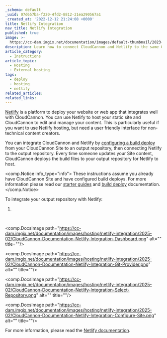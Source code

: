 ```yaml
---
_schema: default
_uuid: 07d657ba-f220-4fd2-8812-21ea290567a1
_created_at: '2022-12-12 21:24:08 +0000'
title: Netlify Integration
nav_title: Netlify Integration
published: true
image: >-
  https://cc-dam.imgix.net/documentation/images/default-thumbnail/2023-Q4/CloudCannon-Documentation-Thumbnail.png
description: Learn how to connect CloudCannon and Netlify to the same Git repository.
article_category:
  - Instructions
article_topic:
  - Hosting
  - External hosting
tags:
  - deploy
  - hosting
  - netlify
related_articles:
related_links:
---
```

[Netlify](https://www.netlify.com/) is a platform to deploy your website or web app that integrates well with CloudCannon. You can use Netlify to host your static site and CloudCannon to edit and manage your content. This is particularly useful if you want to use Netlify hosting, but need a user friendly interface for non-technical content creators.

You can integrate CloudCannon and Netlify by [configuring a build deploy](/documentation/articles/configure-build-deploys/) from your CloudCannon Site to an output repository, then connecting Netlify to the output repository. Every time someone updates your Site content, CloudCannon deploys the build files to your output repository for Netlify to host.

<comp.Notice info_type="info">
  These instructions assume you already have CloudCannon Site and have configured build deploys. For more information please read our [starter guides](/documentation/guides/) and [build deploy](/documentation/articles/configure-build-deploys/) documentation.
</comp.Notice>

To integrate your output repository with Netlify:

1. &nbsp;

&nbsp;

<comp.DocsImage path="https://cc-dam.imgix.net/documentation/images/hosting/netlify-integration/2025-02/CloudCannon-Documentation-Netlify-Integration-Dashboard.png" alt="" title=""/>

<comp.DocsImage path="https://cc-dam.imgix.net/documentation/images/hosting/netlify-integration/2025-02/CloudCannon-Documentation-Netlify-Integration-Git-Provider.png" alt="" title=""/>

<comp.DocsImage path="https://cc-dam.imgix.net/documentation/images/hosting/netlify-integration/2025-02/CloudCannon-Documentation-Netlify-Integration-Select-Repository.png" alt="" title=""/>

<comp.DocsImage path="https://cc-dam.imgix.net/documentation/images/hosting/netlify-integration/2025-02/CloudCannon-Documentation-Netlify-Integration-Configure-Site.png" alt="" title=""/>

For more information, please read the [Netlify documentation](https://docs.netlify.com/get-started/).